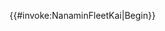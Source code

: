 <includeonly>{{#invoke:NanaminFleetKai|Begin}}</includeonly><noinclude>
{{Documentation}}</noinclude>